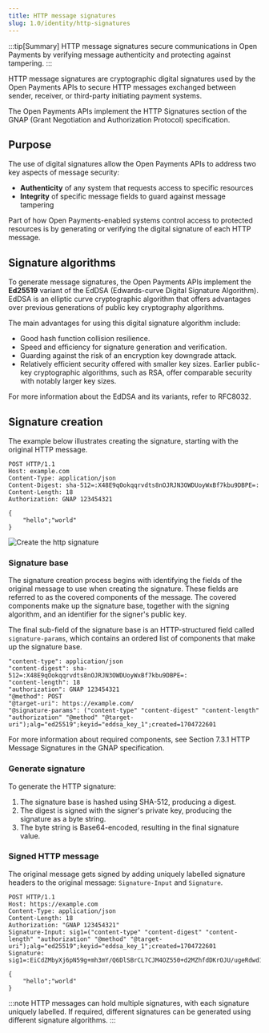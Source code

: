 ```yaml
---
title: HTTP message signatures
slug: 1.0/identity/http-signatures
---
```



:::tip[Summary]
HTTP message signatures secure communications in Open Payments by verifying message authenticity and protecting against tampering.
:::

HTTP message signatures are cryptographic digital signatures used by the Open Payments APIs to secure HTTP messages exchanged between sender, receiver, or third-party initiating payment systems.

The Open Payments APIs implement the <LinkOut href="https://datatracker.ietf.org/doc/html/rfc9635#name-http-message-signatures"> HTTP Signatures </LinkOut> section of the GNAP (Grant Negotiation and Authorization Protocol) specification.

## Purpose

The use of digital signatures allow the Open Payments APIs to address two key aspects of message security:

- **Authenticity** of any system that requests access to specific resources
- **Integrity** of specific message fields to guard against message tampering

Part of how Open Payments-enabled systems control access to protected resources is by generating or verifying the digital signature of each HTTP message.

## Signature algorithms

To generate message signatures, the Open Payments APIs implement the **Ed25519** variant of the EdDSA (Edwards-curve Digital Signature Algorithm).
EdDSA is an elliptic curve cryptographic algorithm that offers advantages over previous generations of public key cryptography algorithms.

The main advantages for using this digital signature algorithm include:

- Good hash function collision resilience.
- Speed and efficiency for signature generation and verification.
- Guarding against the risk of an encryption key downgrade attack.
- Relatively efficient security offered with smaller key sizes. Earlier public-key cryptographic algorithms, such as RSA, offer comparable security with notably larger key sizes.

For more information about the EdDSA and its variants, refer to <LinkOut href="https://datatracker.ietf.org/doc/html/rfc8032">RFC8032</LinkOut>.

## Signature creation

The example below illustrates creating the signature, starting with the original HTTP message.

```http title="Example: message before signature"
POST HTTP/1.1
Host: example.com
Content-Type: application/json
Content-Digest: sha-512=:X48E9qOokqqrvdts8nOJRJN3OWDUoyWxBf7kbu9DBPE=:
Content-Length: 18
Authorization: GNAP 123454321

{
    "hello";"world"
}
```

![Create the http signature](/img/1.0/4-sig-creation.png)

### Signature base

The signature creation process begins with identifying the fields of the original message to use when creating the signature. These fields are referred to as the covered components of the message. The covered components make up the signature base, together with the signing algorithm, and an identifier for the signer's public key.

The final sub-field of the signature base is an HTTP-structured field called `signature-params`, which contains an ordered list of components that make up the signature base.

```http wrap title="Example: signature base"
"content-type": application/json
"content-digest": sha-512=:X48E9qOokqqrvdts8nOJRJN3OWDUoyWxBf7kbu9DBPE=:
"content-length": 18
"authorization": GNAP 123454321
"@method": POST
"@target-uri": https://example.com/
"@signature-params": ("content-type" "content-digest" "content-length" "authorization" "@method" "@target-uri");alg="ed25519";keyid="eddsa_key_1";created=1704722601

```

For more information about required components, see <LinkOut href="https://datatracker.ietf.org/doc/html/rfc9635#name-http-message-signatures">Section 7.3.1 HTTP Message Signatures</LinkOut> in the GNAP specification.

### Generate signature

To generate the HTTP signature:

1. The signature base is hashed using SHA-512, producing a digest.
2. The digest is signed with the signer's private key, producing the signature as a byte string.
3. The byte string is Base64-encoded, resulting in the final signature value.

### Signed HTTP message

The original message gets signed by adding uniquely labelled signature headers to the original message: `Signature-Input` and `Signature`.

```http wrap title="Example: signed message"
POST HTTP/1.1
Host: https://example.com
Content-Type: application/json
Content-Length: 18
Authorization: "GNAP 123454321"
Signature-Input: sig1=("content-type" "content-digest" "content-length" "authorization" "@method" "@target-uri");alg="ed25519";keyid="eddsa_key_1";created=1704722601
Signature: sig1=:EiCdZMbyXj6pN59g+mh3mY/Q6DlSBrCL7CJM4OZ550+d2MZhfdDKrOJU/ugeRdwd1KYyd1wA/VA7J2fi9YehCA==:

{
    "hello";"world"
}
```

:::note
HTTP messages can hold multiple signatures, with each signature uniquely labelled. If required, different signatures can be generated using different signature algorithms.
:::
